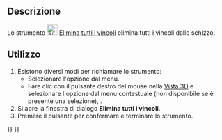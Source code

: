 <languages/>

{{Docnav/it
|[[Sketcher_DeleteAllGeometry/it|Elimina tutte le geometrie]]
|[[Sketcher_BSplineConvertToNURBS/it|Converti la geometria in B-spline]]
|[[Sketcher_Workbench/it|Sketcher]]
|IconL=Sketcher_DeleteAllGeometry.svg
|IconR=Sketcher_BSplineConvertToNURBS.svg
|IconC=Workbench_Sketcher.svg
}}

{{GuiCommand/it
|Name=Sketcher DeleteAllConstraints
|Name/it=Elimina tutti i vincoli
|MenuLocation=Schizzo → Strumenti dello Sketcher → Elimina tutti i vincoli
|Workbenches=[[Sketcher_Workbench/it|Sketcher]]
|Version=0.18
|SeeAlso=[[Sketcher_DeleteAllGeometry/it|Elimina tutte le geometrie]]
}}

<span id="Description"></span>
==Descrizione==

Lo strumento [[Image:Sketcher_DeleteAllConstraints.svg|24px]] [[Sketcher_DeleteAllConstraints/it|Elimina tutti i vincoli]] elimina tutti i vincoli dallo schizzo.

<span id="Usage"></span>
==Utilizzo==

# Esistono diversi modi per richiamare lo strumento:
#* Selezionare l'opzione {{MenuCommand|Schizzo → Strumenti dello Sketcher → [[Image:Sketcher_DeleteAllConstraints.svg|16px]] Elimina tutti i vincoli}} dal menu.
#* Fare clic con il pulsante destro del mouse nella [[3D_view/it|Vista 3D]] e selezionare l'opzione {{MenuCommand|[[Image:Sketcher_DeleteAllConstraints.svg|16px]] Elimina tutti i vincoli}} dal menu contestuale (non disponibile se è presente una selezione), {{Version/it|1.0}}.
# Si apre la finestra di dialogo '''Elimina tutti i vincoli'''.
# Premere il pulsante {{Button|Sì}} per confermare e terminare lo strumento.


{{Docnav/it
|[[Sketcher_DeleteAllGeometry/it|Elimina tutte le geometrie]]
|[[Sketcher_BSplineConvertToNURBS/it|Converti la geometria in B-spline]]
|[[Sketcher_Workbench/it|Sketcher]]
|IconL=Sketcher_DeleteAllGeometry.svg
|IconR=Sketcher_BSplineConvertToNURBS.svg
|IconC=Workbench_Sketcher.svg
}}

{{Sketcher_Tools_navi{{#translation:}}}}
{{Userdocnavi{{#translation:}}}}